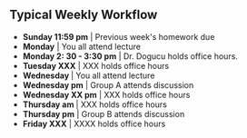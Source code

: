 ## Typical Weekly Workflow

```{=html}


<!--timeline from https://bootsnipp.com/snippets/xrKXW-->

<div class="container mt-5 mb-5">
  <div class="row">
    <div class="col-md-6 offset-md-3">
    	<ul class="timeline">
    	  <li> <b>Sunday 11:59 pm</b> | Previous week's homework due </li>
    	  <li> <b>Monday</b> | You all attend lecture </li>
    	  <li> <b>Monday 2: 30 - 3:30 pm</b> | Dr. Dogucu holds office hours. </li>
    	  <li> <b>Tuesday XXX</b> | XXX holds office hours </li>
    	  <li> <b>Wednesday </b> | You all attend lecture </li>
    	  <li> <b>Wednesday pm</b> | Group A attends discussion </li>
    	  <li> <b>Wednesday XX pm</b> | XXX holds office hours </li>
    	  <li> <b>Thursday  am </b> | XXX holds office hours </li>
    	  <li> <b>Thursday pm</b> | Group B attends discussion </li>
    	  <li> <b>Friday XXX</b> | XXXX holds office hours </li>
    		
    	</ul>
    </div>
  </div>
</div>

```